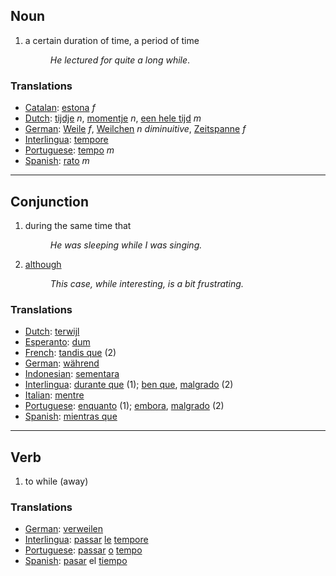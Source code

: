 == Noun ==
# a certain duration of time, a period of time
#:''He lectured for quite a long while''.

=== Translations ===
*[[Catalan]]: [[estona]] ''f''
*[[Dutch]]: [[tijdje]] ''n'', [[momentje]] ''n'', [[een hele tijd]] ''m''
*[[German]]: [[Weile]] ''f'', [[Weilchen]] ''n'' ''diminuitive'', [[Zeitspanne]] ''f''
*[[Interlingua]]: [[tempore]]
*[[Portuguese]]: [[tempo]] ''m''
*[[Spanish]]: [[rato]] ''m''

----

== Conjunction == 
# during the same time that
#: ''He was sleeping while I was singing.''
# [[although]]
#: ''This case, while interesting, is a bit frustrating.''

=== Translations ===
* [[Dutch]]: [[terwijl]]
* [[Esperanto]]: [[dum]]
* [[French]]: [[tandis que]]  (2)
* [[German]]: [[während]]
* [[Indonesian]]: [[sementara]] 
* [[Interlingua]]: [[durante que]] (1); [[ben que]], [[malgrado]] (2)
* [[Italian]]: [[mentre]] 
* [[Portuguese]]: [[enquanto]] (1); [[embora]], [[malgrado]] (2)
* [[Spanish]]: [[mientras que]]

----

== Verb ==
# to while (away)

=== Translations ===
* [[German]]: [[verweilen]]
* [[Interlingua]]: [[passar]] [[le]] [[tempore]]
* [[Portuguese]]: [[passar]] [[o]] [[tempo]]
* [[Spanish]]: [[pasar]] el [[tiempo]]